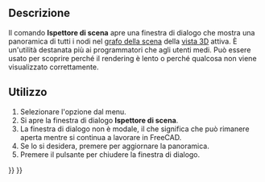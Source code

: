 <languages/>

{{Docnav/it
|[[Std_ViewLoadImage/it|Carica immagine]]
|[[Std DependencyGraph/it|Grafico delle dipendenze]]
|[[Std_Tools_Menu/it|Menu Strumenti]]
|IconL=Std_ViewLoadImage.svg
|IconR=Std_DependencyGraph.svg
|IconC=Freecad.svg
}}

{{GuiCommand/it
|Name=Std_SceneInspector
|Name/it=Ispettore di scena
|MenuLocation=Strumenti → Ispettore di scena...
|Workbenches=Tutti
}}

<span id="Description"></span>
==Descrizione==

Il comando '''Ispettore di scena''' apre una finestra di dialogo che mostra una panoramica di tutti i nodi nel [[Scenegraph/it|grafo della scena]] della [[3D_view/it|vista 3D]] attiva. È un'utilità destanata più ai programmatori che agli utenti medi. Può essere usato per scoprire perché il rendering è lento o perché qualcosa non viene visualizzato correttamente.

<span id="Usage"></span>
==Utilizzo==

# Selezionare l'opzione {{MenuCommand|Strumenti →  [[Image:Std_SceneInspector.svg|16px]] Ispettore di scena...}} dal menu.
# Si apre la finestra di dialogo  '''Ispettore di scena '''.
# La finestra di dialogo non è modale, il che significa che può rimanere aperta mentre si continua a lavorare in FreeCAD.
# Se lo si desidera, premere {{Button|Aggiorna}} per aggiornare la panoramica.
# Premere il pulsante {{Button|Chiudi}} per chiudere la finestra di dialogo.


{{Docnav/it
|[[Std_ViewLoadImage/it|Carica immagine]]
|[[Std DependencyGraph/it|Grafico delle dipendenze]]
|[[Std_Tools_Menu/it|Menu Strumenti]]
|IconL=Std_ViewLoadImage.svg
|IconR=Std_DependencyGraph.svg
|IconC=Freecad.svg
}}

{{Std_Base_navi{{#translation:}}}}
{{Userdocnavi{{#translation:}}}}